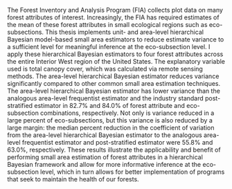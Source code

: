 The Forest Inventory and Analysis Program (FIA) collects plot data on many forest attributes of interest. Increasingly, the FIA has required estimates of the mean of these forest attributes in small ecological regions such as eco-subsections. This thesis implements unit- and area-level hierarchical Bayesian model-based small area estimators to reduce estimate variance to a sufficient level for meaningful inference at the eco-subsection level. I apply these hierarchical Bayesian estimators to four forest attributes across the entire Interior West region of the United States. The explanatory variable used is total canopy cover, which was calculated via remote sensing methods. The area-level hierarchical Bayesian estimator reduces variance significantly compared to other common small area estimation techniques. The area-level hierarchical Bayesian estimator has lower variance than the analogous area-level frequentist estimator and the industry standard post-stratified estimator in 82.7% and 84.0% of forest attribute and eco-subsection combinations, respectively. Not only is variance reduced in a large percent of eco-subsections, but this variance is also reduced by a large margin: the median percent reduction in the coefficient of variation from the area-level hierarchical Bayesian estimator to the analogous area-level frequentist estimator and post-stratified estimator were 55.8% and 63.0%, respectively. These results illustrate the applicability and benefit of performing small area estimation of forest attributes in a hierarchical Bayesian framework and allow for more informative inference at the eco-subsection level, which in turn allows for better implementation of programs that seek to maintain the health of our forests. 
